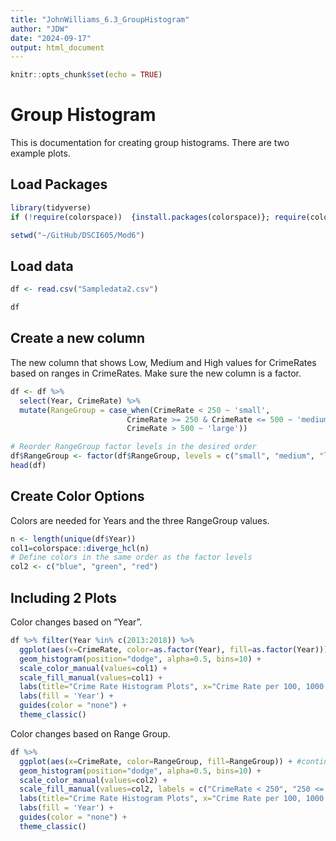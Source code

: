 ```yaml
---
title: "JohnWilliams_6.3_GroupHistogram"
author: "JDW"
date: "2024-09-17"
output: html_document
---
```


```r
knitr::opts_chunk$set(echo = TRUE)
```

# Group Histogram

This is documentation for creating group histograms.  There are two example plots.

## Load Packages

```r
library(tidyverse)
if (!require(colorspace))  {install.packages(colorspace)}; require(colorspace)

setwd("~/GitHub/DSCI605/Mod6")
```

## Load data

```r
df <- read.csv("Sampledata2.csv")

df
```

## Create a new column

The new column that shows Low, Medium and High values for CrimeRates based on 
ranges in CrimeRates.  Make sure the new column is a factor.
```r

df <- df %>%
  select(Year, CrimeRate) %>%
  mutate(RangeGroup = case_when(CrimeRate < 250 ~ 'small',
                          CrimeRate >= 250 & CrimeRate <= 500 ~ 'medium',
                          CrimeRate > 500 ~ 'large'))

# Reorder RangeGroup factor levels in the desired order
df$RangeGroup <- factor(df$RangeGroup, levels = c("small", "medium", "large"))
head(df)
```

## Create Color Options

Colors are needed for Years and the three RangeGroup values.

```r
n <- length(unique(df$Year))
col1=colorspace::diverge_hcl(n)
# Define colors in the same order as the factor levels
col2 <- c("blue", "green", "red")
```

## Including 2 Plots

Color changes based on "Year".

```r
df %>% filter(Year %in% c(2013:2018)) %>%
  ggplot(aes(x=CrimeRate, color=as.factor(Year), fill=as.factor(Year))) + #continuous value
  geom_histogram(position="dodge", alpha=0.5, bins=10) +
  scale_color_manual(values=col1) +
  scale_fill_manual(values=col1) +
  labs(title="Crime Rate Histogram Plots", x="Crime Rate per 100, 1000 people", y="Count") +
  labs(fill = 'Year') +
  guides(color = "none") +
  theme_classic()
```

Color changes based on Range Group.
```r
df %>% 
  ggplot(aes(x=CrimeRate, color=RangeGroup, fill=RangeGroup)) + #continuous value
  geom_histogram(position="dodge", alpha=0.5, bins=10) +
  scale_color_manual(values=col2) +
  scale_fill_manual(values=col2, labels = c("CrimeRate < 250", "250 <= CrimeRate <= 500", "CrimeRate > 500")) +
  labs(title="Crime Rate Histogram Plots", x="Crime Rate per 100, 1000 people", y="Count") +
  labs(fill = 'Year') +
  guides(color = "none") +
  theme_classic()
```